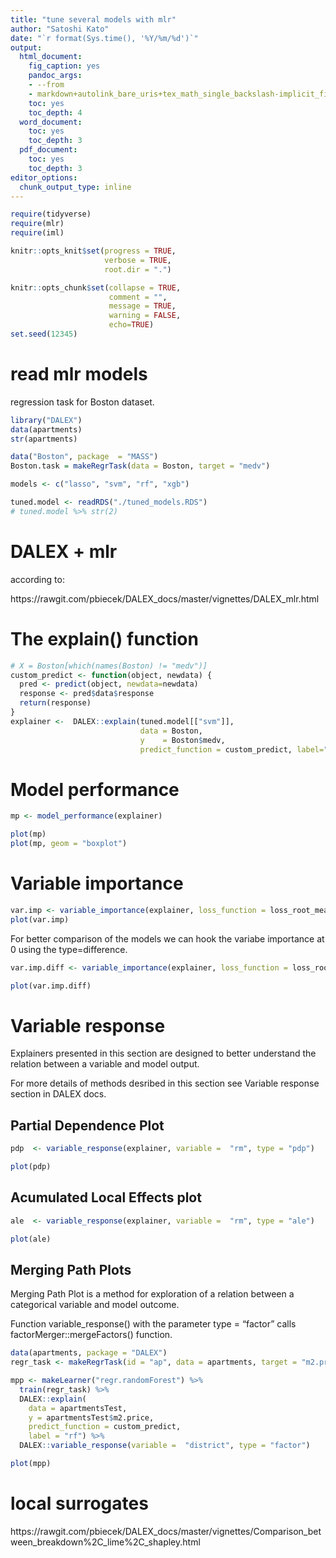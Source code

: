 ```yaml
---
title: "tune several models with mlr"
author: "Satoshi Kato"
date: "`r format(Sys.time(), '%Y/%m/%d')`"
output:
  html_document:
    fig_caption: yes
    pandoc_args:
    - --from
    - markdown+autolink_bare_uris+tex_math_single_backslash-implicit_figures
    toc: yes
    toc_depth: 4
  word_document:
    toc: yes
    toc_depth: 3
  pdf_document:
    toc: yes
    toc_depth: 3
editor_options: 
  chunk_output_type: inline
---
```


```r
require(tidyverse)
require(mlr)
require(iml)

knitr::opts_knit$set(progress = TRUE, 
                     verbose = TRUE, 
                     root.dir = ".")

knitr::opts_chunk$set(collapse = TRUE, 
                      comment = "", 
                      message = TRUE, 
                      warning = FALSE, 
                      echo=TRUE)
set.seed(12345)
```

# read mlr models

regression task for Boston dataset.

```r
library("DALEX")
data(apartments)
str(apartments)

data("Boston", package  = "MASS")
Boston.task = makeRegrTask(data = Boston, target = "medv")

models <- c("lasso", "svm", "rf", "xgb")

tuned.model <- readRDS("./tuned_models.RDS")
# tuned.model %>% str(2)
```

# DALEX + mlr

according to:

https://rawgit.com/pbiecek/DALEX_docs/master/vignettes/DALEX_mlr.html

# The explain() function

```r
# X = Boston[which(names(Boston) != "medv")]
custom_predict <- function(object, newdata) {
  pred <- predict(object, newdata=newdata)
  response <- pred$data$response
  return(response)
}
explainer <-  DALEX::explain(tuned.model[["svm"]], 
                             data = Boston, 
                             y    = Boston$medv,
                             predict_function = custom_predict, label="rf")
```

# Model performance

```r
mp <- model_performance(explainer)

plot(mp)
plot(mp, geom = "boxplot")
```

# Variable importance

```r
var.imp <- variable_importance(explainer, loss_function = loss_root_mean_square)
plot(var.imp)


```

For better comparison of the models we can hook the variabe importance at 0 using the type=difference.



```r
var.imp.diff <- variable_importance(explainer, loss_function = loss_root_mean_square, type="difference")

plot(var.imp.diff)
```

# Variable response
Explainers presented in this section are designed to better understand the relation between a variable and model output.

For more details of methods desribed in this section see Variable response section in DALEX docs.

## Partial Dependence Plot

```r
pdp  <- variable_response(explainer, variable =  "rm", type = "pdp")

plot(pdp)
```

## Acumulated Local Effects plot
```r
ale  <- variable_response(explainer, variable =  "rm", type = "ale")

plot(ale)
```

## Merging Path Plots

Merging Path Plot is a method for exploration of a relation between a categorical variable and model outcome.

Function variable_response() with the parameter type = "factor" calls factorMerger::mergeFactors() function.

```r
data(apartments, package = "DALEX")
regr_task <- makeRegrTask(id = "ap", data = apartments, target = "m2.price")

mpp <- makeLearner("regr.randomForest") %>% 
  train(regr_task) %>% 
  DALEX::explain(
    data = apartmentsTest,
    y = apartmentsTest$m2.price, 
    predict_function = custom_predict,
    label = "rf") %>% 
  DALEX::variable_response(variable =  "district", type = "factor")

plot(mpp)

```

# local surrogates

https://rawgit.com/pbiecek/DALEX_docs/master/vignettes/Comparison_between_breakdown%2C_lime%2C_shapley.html

